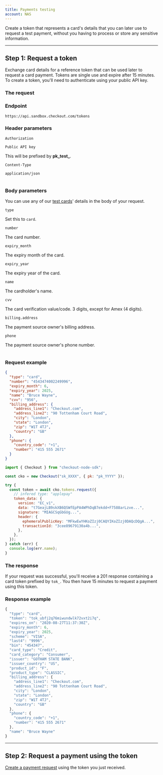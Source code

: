 ```yaml
---
title: Payments testing
account: NAS
---
```


Create a token that represents a card's details that you can later use to request a test payment, without you having to process or store any sensitive information.

---

## Step 1: Request a token

Exchange card details for a reference token that can be used later to request a card payment. Tokens are single use and expire after 15 minutes. To create a token, you'll need to authenticate using your public API key.

### The request

### Endpoint

<tabs>
<tab title="Sandbox">
<LineCodeWrapper type="post">

`https://api.sandbox.checkout.com/tokens`

</LineCodeWrapper>
</tab>
</tabs>

### Header parameters

<Table>
<TableHead headers={['Header', 'Value']} />
<TableBody>
<TableRow>
<TableCell>

`Authorization`

<StatusTag type="required" />
</TableCell>
<TableCell>

`Public API key`

<InfoBox>

This will be prefixed by **pk_test_**.

</InfoBox>
</TableCell>
</TableRow>
<TableRow>
<TableCell>

`Content-Type`

<StatusTag type="required" />
</TableCell>
<TableCell>

`application/json`

</TableCell>
</TableRow>
</TableBody>
</Table>

### Body parameters

<TipBox variant="success">

You can use any of our [test cards](/testing/test-cards)' details in the body of your request.

</TipBox>

<Table>
<TableHead headers={['Field name', 'Description']} />
<TableBody>
<TableRow>
<TableCell>

`type`

<StatusTag type="required" />
<TypeTag type="string" />
</TableCell>
<TableCell>

Set this to `card`.

</TableCell>
</TableRow>
<TableRow>
<TableCell>

`number`

<StatusTag type="required" />
<TypeTag type="string" />
</TableCell>
<TableCell>

The card number.

</TableCell>
</TableRow>
<TableRow>
<TableCell>

`expiry_month`

<StatusTag type="required" />
<TypeTag type="integer" />
</TableCell>
<TableCell>

The expiry month of the card.

</TableCell>
</TableRow>
<TableRow>
<TableCell>

`expiry_year`

<StatusTag type="required" />
<TypeTag type="integer" />
</TableCell>
<TableCell>

The expiry year of the card.

</TableCell>
</TableRow>
<TableRow>
<TableCell>

`name`

<StatusTag type="optional" />
<TypeTag type="string" />
</TableCell>
<TableCell>

The cardholder's name.

</TableCell>
</TableRow>
<TableRow>
<TableCell>

`cvv`

<StatusTag type="optional" />
<TypeTag type="string" />
</TableCell>
<TableCell>

The card verification value/code. 3 digits, except for Amex (4 digits).

</TableCell>
</TableRow>
<TableRow>
<TableCell>

`billing.address`

<StatusTag type="optional" />
<TypeTag type="object" />
</TableCell>
<TableCell>

The payment source owner's billing address.

</TableCell>
</TableRow>
<TableRow>
<TableCell>

`phone`

<StatusTag type="optional" />
<TypeTag type="object" />
</TableCell>
<TableCell>

The payment source owner's phone number.

</TableCell>
</TableRow>
</TableBody>
</Table>

### Request example

<tabs>
<tab title="Payload" active>

```json
{
  "type": "card",
  "number": "4543474002249996",
  "expiry_month": 6,
  "expiry_year": 2025,
  "name": "Bruce Wayne",
  "cvv": "956",
  "billing_address": {
    "address_line1": "Checkout.com",
    "address_line2": "90 Tottenham Court Road",
    "city": "London",
    "state": "London",
    "zip": "W1T 4TJ",
    "country": "GB"
  },
  "phone": {
    "country_code": "+1",
    "number": "415 555 2671"
  }
}
```

</tab>
<tab title="Node.js (Beta)">

```javascript
import { Checkout } from "checkout-node-sdk";

const cko = new Checkout("sk_XXXX", { pk: "pk_YYYY" });

try {
  const token = await cko.tokens.request({
    // infered type: "applepay"
    token_data: {
      version: "EC_v1",
      data: "t7GeajLB9skXB6QSWfEpPA4WPhDqB7ekdd+F7588arLzve...",
      signature: "MIAGCSqGbGUg...",
      header: {
        ephemeralPublicKey: "MFkwEwYHKoZIzj0CAQYIKoZIzj0DAQcDQgA...",
        transactionId: "3cee89679130a4b...",
      },
    },
  });
} catch (err) {
  console.log(err.name);
}
```

</tab>
</tabs>

### The response

If your request was successful, you'll receive a 201 response containing a card token prefixed by `tok_`. You then have 15 minutes to request a payment using this token.

### Response example

```javascript
{
  "type": "card",
  "token": "tok_ubfj2q76miwundwlk72vxt2i7q",
  "expires_on": "2020-08-27T11:37:30Z",
  "expiry_month": 6,
  "expiry_year": 2025,
  "scheme": "VISA",
  "last4": "9996",
  "bin": "454347",
  "card_type": "Credit",
  "card_category": "Consumer",
  "issuer": "GOTHAM STATE BANK",
  "issuer_country": "US",
  "product_id": "F",
  "product_type": "CLASSIC",
  "billing_address": {
    "address_line1": "Checkout.com",
    "address_line2": "90 Tottenham Court Road",
    "city": "London",
    "state": "London",
    "zip": "W1T 4TJ",
    "country": "GB"
  },
  "phone": {
    "country_code": "+1",
    "number": "415 555 2671"
  },
  "name": "Bruce Wayne"
}
```

---

## Step 2: Request a payment using the token

[Create a payment request](/payments/accept-payments/request-a-payment#Using_a_token) using the token you just received.





